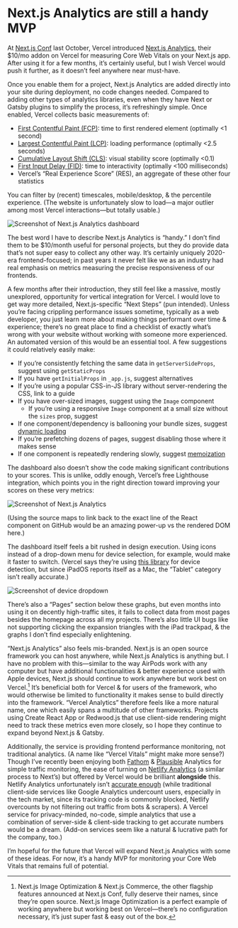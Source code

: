 # Next.js Analytics are still a handy MVP

At [Next.js Conf](http://nextjs.org/conf) last October, Vercel introduced [Next.js Analytics](https://nextjs.org/analytics), their $10/mo addon on Vercel for measuring Core Web Vitals on your Next.js app. After using it for a few months, it’s certainly useful, but I wish Vercel would push it further, as it doesn’t feel anywhere near must-have.

Once you enable them for a project, Next.js Analytics are added directly into your site during deployment, no code changes needed. Compared to adding other types of analytics libraries, even when they have Next or Gatsby plugins to simplify the process, it’s refreshingly simple. Once enabled, Vercel collects basic measurements of:

- [First Contentful Paint (FCP)](https://web.dev/fcp/): time to first rendered element (optimally <1 second)
- [Largest Contentful Paint (LCP)](https://web.dev/lcp/): loading performance (optimally <2.5 seconds)
- [Cumulative Layout Shift (CLS)](https://web.dev/cls/): visual stability score (optimally <0.1)
- [First Input Delay (FID)](https://web.dev/fid/): time to interactivity (optimally <100 milliseconds)
- Vercel’s “Real Experience Score” (RES), an aggregate of these other four statistics

You can filter by (recent) timescales, mobile/desktop, & the percentile experience. (The website is unfortunately slow to load—a major outlier among most Vercel interactions—but totally usable.)

![Screenshot of Next.js Analytics dashboard](https://res.craft.do/user/preview/ed1a5d33-35bf-4add-9806-36a24cb98e5e/doc/20CF2AA8-D386-4D8C-BF6B-B6ECE0EB97BA/8E9EE4A4-34F9-4567-8723-2D9A0B60B131_1)

The best word I have to describe Next.js Analytics is “handy.” I don’t find them to be $10/month useful for personal projects, but they do provide data that’s not super easy to collect any other way. It’s certainly uniquely 2020-era frontend-focused; in past years it never felt like we as an industry had real emphasis on metrics measuring the precise responsiveness of our frontends.

A few months after their introduction, they still feel like a massive, mostly unexplored, opportunity for vertical integration for Vercel. I would love to get way more detailed, Next.js-specific “Next Steps” (pun intended). Unless you’re facing crippling performance issues sometime, typically as a web developer, you just learn more about making things performant over time & experience; there’s no great place to find a checklist of exactly what’s wrong with your website without working with someone more experienced. An automated version of this would be an essential tool. A few suggestions it could relatively easily make:

- If you’re consistently fetching the same data in `getServerSideProps`, suggest using `getStaticProps`
- If you have `getInitialProps` in `_app.js`, suggest alternatives
- If you’re using a popular CSS-in-JS library without server-rendering the CSS, link to a guide
- If you have over-sized images, suggest using the `Image` component
  - If you’re using a responsive `Image` component at a small size without the `sizes` prop, suggest
- If one component/dependency is ballooning your bundle sizes, suggest [dynamic loading](https://web.dev/code-splitting-with-dynamic-imports-in-nextjs/)
- If you’re prefetching dozens of pages, suggest disabling those where it makes sense
- If one component is repeatedly rendering slowly, suggest [memoization](https://epicreact.dev/memoization-and-react/)

The dashboard also doesn’t show the code making significant contributions to your scores. This is unlike, oddly enough, Vercel’s free Lighthouse integration, which points you in the right direction toward improving your scores on these very metrics:

![Screenshot of Next.js Analytics](https://res.craft.do/user/preview/ed1a5d33-35bf-4add-9806-36a24cb98e5e/CDA5E882-9A53-4BC2-9E64-77E300C7A975_1)

(Using the source maps to link back to the exact line of the React component on GitHub would be an amazing power-up vs the rendered DOM here.)

The dashboard itself feels a bit rushed in design execution. Using icons instead of a drop-down menu for device selection, for example, would make it faster to switch. (Vercel says they’re using [this library](https://github.com/lancedikson/bowser/blob/master/src/parser-platforms.js) for device detection, but since iPadOS reports itself as a Mac, the “Tablet” category isn’t really accurate.)

![Screenshot of device dropdown](https://cloud-3dy7386t6.vercel.app/2021-02-01_wkf9e38u1cwb7m4y6gazvugbqa7jbtqy.jpeg)

There’s also a “Pages” section below these graphs, but even months into using it on decently high-traffic sites, it fails to collect data from most pages besides the homepage across all my projects. There’s also little UI bugs like not supporting clicking the expansion triangles with the iPad trackpad, & the graphs I don’t find especially enlightening.

“Next.js Analytics” also feels mis-branded. Next.js is an open source framework you can host anywhere, while Next.js Analytics is anything but. I have no problem with this—similar to the way AirPods work with any computer but have additional functionalities & better experience used with Apple devices, Next.js should continue to work anywhere but work best on Vercel.[^1] It’s beneficial both for Vercel & for users of the framework, who would otherwise be limited to functionality it makes sense to build directly into the framework. “Vercel Analytics” therefore feels like a more natural name, one which easily spans a multitude of other frameworks. Projects using Create React App or Redwood.js that use client-side rendering might need to track these metrics even more closely, so I hope they continue to expand beyond Next.js & Gatsby.

[^1]: Next.js Image Optimization & Next.js Commerce, the other flagship features announced at Next.js Conf, fully deserve their names, since they’re open source. Next.js Image Optimization is a perfect example of working anywhere but working best on Vercel—there’s no configuration necessary, it’s just super fast & easy out of the box.

Additionally, the service is providing frontend performance monitoring, not traditional analytics. (A name like “Vercel Vitals” might make more sense?) Though I’ve recently been enjoying both [Fathom](http://usefathom.com) & [Plausible](https://plausible.io/) Analytics for simple traffic monitoring, the ease of turning on [Netlify Analytics](https://www.netlify.com/products/analytics/) (a similar process to Next’s) but offered by Vercel would be brilliant **alongside** this. Netlify Analytics unfortunately isn’t [accurate enough](https://css-tricks.com/comparing-data-in-google-and-netlify-analytics/) (while traditional client-side services like Google Analytics undercount users, especially in the tech market, since its tracking code is commonly blocked, Netlify overcounts by not filtering out traffic from bots & scrapers). A Vercel service for privacy-minded, no-code, simple analytics that use a combination of server-side & client-side tracking to get accurate numbers would be a dream. (Add-on services seem like a natural & lucrative path for the company, too.)

I’m hopeful for the future that Vercel will expand Next.js Analytics with some of these ideas. For now, it’s a handy MVP for monitoring your Core Web Vitals that remains full of potential.

